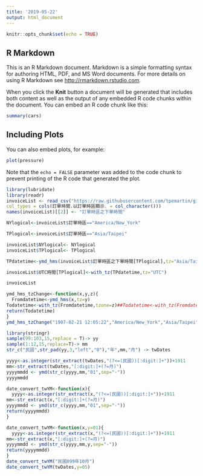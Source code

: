 ```yaml
---
title: '2019-05-22'
output: html_document
---
```


```r
knitr::opts_chunk$set(echo = TRUE)
```

## R Markdown

This is an R Markdown document. Markdown is a simple formatting syntax for authoring HTML, PDF, and MS Word documents. For more details on using R Markdown see <http://rmarkdown.rstudio.com>.

When you click the **Knit** button a document will be generated that includes both content as well as the output of any embedded R code chunks within the document. You can embed an R code chunk like this:

```r
summary(cars)
```

## Including Plots

You can also embed plots, for example:

```r
plot(pressure)
```

Note that the `echo = FALSE` parameter was added to the code chunk to prevent printing of the R code that generated the plot.

```r
library(lubridate)
library(readr)
invoiceList <- read_csv("https://raw.githubusercontent.com/tpemartin/github-data/master/invoiceList.csv",
col_types = cols(訂單時間.以訂單時區顯示. = col_character()))
names(invoiceList)[[2]] <- "訂單時區之下單時間"
```

```r
NYlogical<-invoiceList$訂單時區=="America/New_York"

TPlogical<-invoiceList$訂單時區=="Asia/Taipei"

invoiceList$NYlogical<- NYlogical
invoiceList$TPlogical<- TPlogical

TPdatetime<-ymd_hms(invoiceList$訂單時區之下單時間[TPlogical],tz="Asia/Taipei")

invoiceList$UTC時間[TPlogical]<-with_tz(TPdatetime,tz="UTC")

invoiceList
```

```r

ymd_hms_tzChange<-function(x,y,z){
  Fromdatetime<-ymd_hms(x,tz=y)
Todatetime<-with_tz(Fromdatetime,tzone=z)##Todatetime<-with_tz(Fromdatetime,tz=z)(X)
return(Todatetime)
}
ymd_hms_tzChange("1907-02-21 12:05:22","America/New_York","Asia/Taipei")
```

```r
library(stringr)
sample(99:103,15,replace = T)-> yy
sample(1:12,15,replace=T)-> mm
str_c("民國",str_pad(yy,3,"left","0"),"年",mm,"月") -> twDates
```


```r
yyyy<-as.integer(str_extract(twDates,"(?<=(民國))[:digit:]+"))+1911
mm<-str_extract(twDates,"[:digit:]+(?=月)")
yyyymmdd <- ymd(str_c(yyyy,mm,"01",sep="-"))
yyyymmdd
```








```r
date_convert_twYM<-function(x){
  yyyy<-as.integer(str_extract(x,"(?<=(民國))[:digit:]+"))+1911
mm<-str_extract(x,"[:digit:]+(?=月)")
yyyymmdd <- ymd(str_c(yyyy,mm,"01",sep="-"))
return(yyyymmdd)
}

```

```r
date_convert_twYM<-function(x,y=01){
  yyyy<-as.integer(str_extract(x,"(?<=(民國))[:digit:]+"))+1911
mm<-str_extract(x,"[:digit:]+(?=月)")
yyyymmdd <- ymd(str_c(yyyy,mm,y,sep="-"))
return(yyyymmdd)
}
date_convert_twYM("民國099年10月")
date_convert_twYM(twDates,y=05)
```





























































